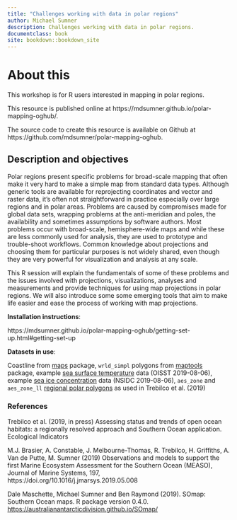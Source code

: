 ```yaml
---
title: "Challenges working with data in polar regions"
author: Michael Sumner
description: Challenges working with data in polar regions. 
documentclass: book
site: bookdown::bookdown_site
---
```


# About this

This workshop is for R users interested in mapping in polar regions. 

This resource is published online at https://mdsumner.github.io/polar-mapping-oghub/.  

The source code to create this resource is available on Github at https://github.com/mdsumner/polar-mapping-oghub. 

## Description and objectives 

Polar regions present specific problems for broad-scale mapping that often make it very hard to make a simple map from standard data types. Although generic tools are available for reprojecting coordinates and vector and raster data, it's often not straightforward in practice especially over large regions and in polar areas. Problems are caused by compromises made for global data sets, wrapping problems at the anti-meridian and poles, the availability and sometimes assumptions by software authors. Most problems occur with broad-scale, hemisphere-wide maps and while these are less commonly used for analysis, they are used to prototype and trouble-shoot workflows. Common knowledge about projections and choosing them for particular purposes is not widely shared, even though they are very powerful for visualization and analysis at any scale. 

This R session will explain the fundamentals of some of these problems and the issues involved with projections, visualizations, analyses and measurements and provide techniques for using map projections in polar regions. We will also introduce some some emerging tools that aim to make life easier and ease the process of working with map projections. 

**Installation instructions**:  

https://mdsumner.github.io/polar-mapping-oghub/getting-set-up.html#getting-set-up

**Datasets in use**: 

Coastline from [maps](https://CRAN.r-project.org/package=maps) package, `wrld_simpl` polygons from [maptools](https://CRAN.r-project.org/package=maptools) package, example [sea surface temperature](https://www.ncdc.noaa.gov/oisst) data (OISST 2019-08-06), example [sea ice concentration](https://nsidc.org/data/nsidc-0051) data (NSIDC 2019-08-06), `aes_zone` and `aes_zone_ll` [regional polar polygons](https://australianantarcticdivision.github.io/aceecostats/articles/static-variables-area.html) as used in Trebilco et al. (2019)


### References

Trebilco et al. (2019, in press) Assessing status and trends of open ocean habitats: a regionally resolved approach and Southern Ocean application. Ecological Indicators

M.J. Brasier, A. Constable, J. Melbourne-Thomas, R. Trebilco, H. Griffiths, A. Van de Putte, M. Sumner (2019) Observations and models to support the first Marine Ecosystem Assessment for the Southern Ocean (MEASO), Journal of Marine Systems, 197, https://doi.org/10.1016/j.jmarsys.2019.05.008

Dale Maschette, Michael Sumner and Ben Raymond (2019). SOmap: Southern Ocean maps. R package version 0.4.0.
[https://australianantarcticdivision.github.io/SOmap/](https://australianantarcticdivision.github.io/SOmap/)
